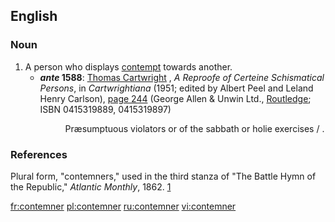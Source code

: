 ==English==

===Noun===
{{en-noun}}

# A person who displays [[contempt]] towards another.
#* '''''ante'' 1588''': [[w:Thomas Cartwright (Puritan)|Thomas Cartwright]] {{i|probably}}, ''A Reproofe of Certeine Schismatical Persons'', in ''Cartwrightiana'' (1951; edited by Albert Peel and Leland Henry Carlson), <span class="plainlinks">[http://books.google.co.uk/books?id=EQtxgeWigcYC&pg=PA244&dq=%22praesumptuous%22&ei=tLO9SuXeK4yEzAT3t_HDDw#v=onepage&q=%22praesumptuous%22&f=false page 244] (George Allen & Unwin Ltd., [http://www.routledge.com/shopping_cart/products/product_detail.asp?sku=&isbn=0415319897&parent_id=&pc= Routledge]</span>; ISBN 0415319889, 0415319897)
#*: Præsumptuous violators or {{citedterm|contemners}} of the sabbath or holie exercises /<!-- [sic] -->.

===References===
Plural form, "contemners," used in the third stanza of "The Battle Hymn of the Republic," ''Atlantic Monthly'', 1862.
[http://www.cyberhymnal.org/htm/b/h/bhymnotr.htm]

[[fr:contemner]]
[[pl:contemner]]
[[ru:contemner]]
[[vi:contemner]]